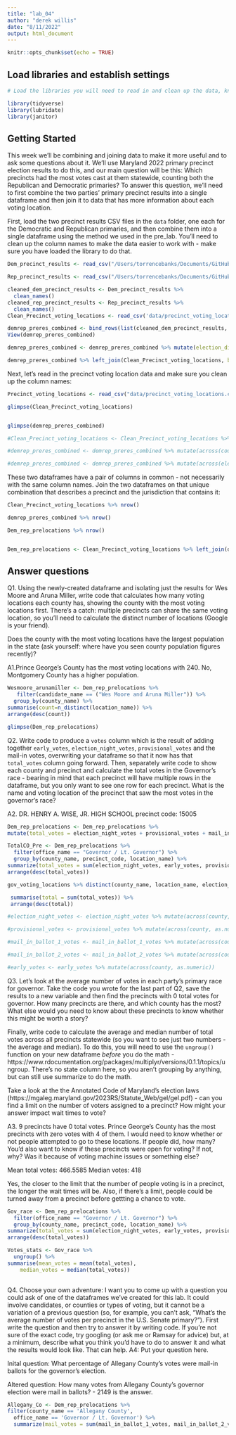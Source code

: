 ```yaml
---
title: "lab_04"
author: "derek willis"
date: "8/11/2022"
output: html_document
---
```


```r
knitr::opts_chunk$set(echo = TRUE)
```

## Load libraries and establish settings
```r
# Load the libraries you will need to read in and clean up the data, knowing that you can go back and add a library and re-run this block after you get a look at the dataframes.

library(tidyverse)
library(lubridate)
library(janitor)

```

## Getting Started

This week we'll be combining and joining data to make it more useful and to ask some questions about it. We'll use Maryland 2022 primary precinct election results to do this, and our main question will be this: Which precincts had the most votes cast at them statewide, counting both the Republican and Democratic primaries? To answer this question, we'll need to first combine the two parties' primary precinct results into a single dataframe and then join it to data that has more information about each voting location.

First, load the two precinct results CSV files in the `data` folder, one each for the Democratic and Republican primaries, and then combine them into a single dataframe using the method we used in the pre_lab. You'll need to clean up the column names to make the data easier to work with - make sure you have loaded the library to do that.

```r

Dem_precinct_results <- read_csv("/Users/torrencebanks/Documents/GitHub/Fall-2022-Data-TB/labs/lab_04/data/md_primary_precinct_dem.csv")

Rep_precinct_results <- read_csv("/Users/torrencebanks/Documents/GitHub/Fall-2022-Data-TB/labs/lab_04/data/md_primary_precinct_rep.csv")


```
```r

cleaned_dem_precinct_results <- Dem_precinct_results %>%
  clean_names()
cleaned_rep_precinct_results <- Rep_precinct_results %>% 
  clean_names()
Clean_Precinct_voting_locations <- read_csv('data/precinct_voting_locations.csv') %>% clean_names()

```

```r
demrep_preres_combined <- bind_rows(list(cleaned_dem_precinct_results, cleaned_rep_precinct_results))
View(demrep_preres_combined)

```

```r
demrep_preres_combined <- demrep_preres_combined %>% mutate(election_district_precinct = as.character(election_district_precinct))

```




```r
demrep_preres_combined %>% left_join(Clean_Precinct_voting_locations, by=c("election_district_precinct"="precinct_code","county"="county_code"))

```

Next, let's read in the precinct voting location data and make sure you clean up the column names:

```r

Precinct_voting_locations <- read_csv("data/precinct_voting_locations.csv")

```

```r
glimpse(Clean_Precinct_voting_locations)



```

```r
glimpse(demrep_preres_combined)
```

```r
#Clean_Precinct_voting_locations <- Clean_Precinct_voting_locations %>% mutate(across(county_code, as.character))

#demrep_preres_combined <- demrep_preres_combined %>% mutate(across(county, as.character))

#demrep_preres_combined <- demrep_preres_combined %>% mutate(across(election_district_precinct, as.character))

```


These two dataframes have a pair of columns in common - not necessarily with the same column names. Join the two dataframes on that unique combination that describes a precinct and the jurisdiction that contains it:

```r

Clean_Precinct_voting_locations %>% nrow()

```

```r
demrep_preres_combined %>% nrow()
```

```r
Dem_rep_prelocations %>% nrow()
```

```r
```


```r
Dem_rep_prelocations <- Clean_Precinct_voting_locations %>% left_join(demrep_preres_combined, by=c("precinct_code"="election_district_precinct","county_code"="county")) 
```

## Answer questions

Q1. Using the newly-created dataframe and isolating just the results for Wes Moore and Aruna Miller, write code that calculates how many voting locations each county has, showing the county with the most voting locations first. There's a catch: multiple precincts can share the same voting location, so you'll need to calculate the distinct number of locations (Google is your friend).

Does the county with the most voting locations have the largest population in the state (ask yourself: where have you seen county population figures recently)?

A1.Prince George's County has the most voting locations with 240. No, Montgomery County has a higher population. 

```r
Wesmoore_arunamiller <- Dem_rep_prelocations %>% 
   filter(candidate_name == ("Wes Moore and Aruna Miller")) %>% 
  group_by(county_name) %>% 
summarise(count=n_distinct(location_name)) %>% 
arrange(desc(count))
```

```r
glimpse(Dem_rep_prelocations)

```


Q2. Write code to produce a `votes` column which is the result of adding together `early_votes`, `election_night_votes`, `provisional_votes` and the mail-in votes, overwriting your dataframe so that it now has that `total_votes` column going forward. Then, separately write code to show each county and precinct and calculate the total votes in the Governor's race - bearing in mind that each precinct will have multiple rows in the dataframe, but you only want to see one row for each precinct. What is the name and voting location of the precinct that saw the most votes in the governor's race? 

A2. DR. HENRY A. WISE, JR. HIGH SCHOOL precinct code: 15005 

```r
Dem_rep_prelocations <- Dem_rep_prelocations %>% 
mutate(total_votes = election_night_votes + provisional_votes + mail_in_ballot_1_votes + mail_in_ballot_2_votes + early_votes)

TotalCO_Pre <- Dem_rep_prelocations %>% 
  filter(office_name == "Governor / Lt. Governor") %>% 
  group_by(county_name, precinct_code, location_name) %>% 
summarize(total_votes = sum(election_night_votes, early_votes, provisional_votes, mail_in_ballot_1_votes, mail_in_ballot_2_votes)) %>% 
arrange(desc(total_votes))

```



```r
gov_voting_locations %>% distinct(county_name, location_name, election_district_precinct)
```



```r
 summarise(total = sum(total_votes)) %>% 
 arrange(desc(total))
```


```r
#election_night_votes <- election_night_votes %>% mutate(across(county, as.numeric))

#provisional_votes <- provisional_votes %>% mutate(across(county, as.numeric))

#mail_in_ballot_1_votes <- mail_in_ballot_1_votes %>% mutate(across(county, as.numeric))

#mail_in_ballot_2_votes <- mail_in_ballot_2_votes %>% mutate(across(county, as.numeric))

#early_votes <- early_votes %>% mutate(across(county, as.numeric))
```


Q3. Let's look at the average number of votes in each party's primary race for governor. Take the code you wrote for the last part of Q2, save the results to a new variable and then find the precincts with 0 total votes for governor. How many precincts are there, and which county has the most? What else would you need to know about these precincts to know whether this might be worth a story?

Finally, write code to calculate the average and median number of total votes across all precincts statewide (so you want to see just two numbers - the average and median). To do this, you will need to use the `ungroup()` function on your new dataframe _before_ you do the math - https://www.rdocumentation.org/packages/multiplyr/versions/0.1.1/topics/ungroup. There's no state column here, so you aren't grouping by anything, but can still use summarize to do the math.

Take a look at the the Annotated Code of Maryland's election laws (https://mgaleg.maryland.gov/2023RS/Statute_Web/gel/gel.pdf) - can you find a limit on the number of voters assigned to a precinct? How might your answer impact wait times to vote?


A3. 9 precincts have 0 total votes. Prince George's County has the most precincts with zero votes with 4 of them. I would need to know whether or not people attempted to go to these locations. If people did, how many? You'd also want to know if these precincts were open for voting? If not, why? Was it because of voting machine issues or something else?

Mean total votes: 466.5585  Median votes: 418

Yes, the closer to the limit that the number of people voting is in a precinct, the longer the wait times will be. Also, if there's a limit, people could be turned away from a precinct before gettting a chance to vote. 

```r
Gov_race <- Dem_rep_prelocations %>% 
  filter(office_name == "Governor / Lt. Governor") %>% 
  group_by(county_name, precinct_code, location_name) %>% 
summarize(total_votes = sum(election_night_votes, early_votes, provisional_votes, mail_in_ballot_1_votes, mail_in_ballot_2_votes)) %>% 
arrange(desc(total_votes))
```

```r
Votes_stats <- Gov_race %>% 
  ungroup() %>% 
summarise(mean_votes = mean(total_votes),
    median_votes = median(total_votes))
  
```

Q4. Choose your own adventure: I want you to come up with a question you could ask of one of the dataframes we've created for this lab. It could involve candidates, or counties or types of voting, but it cannot be a variation of a previous question (so, for example, you can't ask, "What's the average number of votes per precinct in the U.S. Senate primary?"). First write the question and then try to answer it by writing code. If you're not sure of the exact code, try googling (or ask me or Ramsay for advice) but, at a minimum, describe what you think you'd have to do to answer it and what the results would look like. That can help.
A4: Put your question here.

Inital question: What percentage of Allegany County's votes were mail-in ballots for the governor's election. 

Altered question: How many votes from Allegany County's governor election were mail in ballots? - 2149 is the answer. 

```r
Allegany_Co <- Dem_rep_prelocations %>% 
filter(county_name == 'Allegany County',
  office_name == 'Governor / Lt. Governor') %>% 
  summarize(mail_votes = sum(mail_in_ballot_1_votes, mail_in_ballot_2_votes))

```
